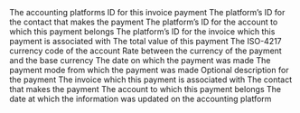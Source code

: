 <ResponseField name="platform_id" type="string" required>
  The accounting platforms ID for this invoice payment
</ResponseField>

<ResponseField name="contact_id" type="string" required>
  The platform’s ID for the contact that makes the payment
</ResponseField>

<ResponseField name="account_id" type="string" required>
  The platform’s ID for the account to which this payment belongs
</ResponseField>

<ResponseField name="invoice_id" type="string" required>
  The platform’s ID for the invoice which this payment is associated with
</ResponseField>

<ResponseField name="amount" type="float" required>
  The total value of this payment
</ResponseField>

<ResponseField name="currency" type="string" required>
  The ISO-4217 currency code of the account
</ResponseField>

<ResponseField name="currency_rate" type="float" required>
  Rate between the currency of the payment and the base currency
</ResponseField>

<ResponseField name="payment_date" type="date" required>
  The date on which the payment was made
</ResponseField>

<ResponseField name="payment_mode" type="string" required>
  The payment mode from which the payment was made
</ResponseField>

<ResponseField name="memo" type="string" optional>
  Optional description for the payment
</ResponseField>

<ResponseField name="invoice" type="Invoice" required>
  The invoice which this payment is associated with
</ResponseField>

<ResponseField name="contact" type="Contact" required>
  The contact that makes the payment
</ResponseField>

<ResponseField name="account" type="Account" required>
  The account to which this payment belongs
</ResponseField>

<ResponseField name="updated_at" type="date" required>
  The date at which the information was updated on the accounting platform
</ResponseField>
